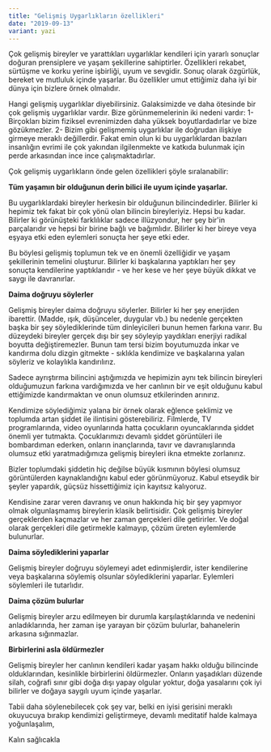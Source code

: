 ```yaml
---
title: "Gelişmiş Uygarlıkların özellikleri"
date: "2019-09-13"
variant: yazi
---
```


Çok gelişmiş bireyler ve yarattıkları uygarlıklar kendileri için yararlı sonuçlar doğuran prensiplere ve yaşam şekillerine sahiptirler. Özellikleri rekabet, sürtüşme ve korku yerine işbirliği, uyum ve sevgidir. Sonuç olarak özgürlük, bereket ve mutluluk içinde yaşarlar. Bu özellikler umut ettiğimiz daha iyi bir dünya için bizlere örnek olmalıdır.

Hangi gelişmiş uygarlıklar diyebilirsiniz. Galaksimizde ve daha ötesinde bir çok gelişmiş uygarlıklar vardır. Bize görünmemelerinin iki nedeni vardır:
1- Birçokları bizim fiziksel evrenimizden daha yüksek boyutlardadırlar ve bize gözükmezler.
2- Bizim gibi gelişmemiş uygarlıklar ile doğrudan ilişkiye girmeye meraklı değillerdir. Fakat emin olun ki bu uygarlıklardan bazıları insanlığın evrimi ile çok yakından ilgilenmekte ve katkıda bulunmak için perde arkasından ince ince çalışmaktadırlar.

Çok gelişmiş uygarlıkların önde gelen özellikleri şöyle sıralanabilir:

**Tüm yaşamın bir olduğunun derin bilici ile uyum içinde yaşarlar.**

Bu uygarlıklardaki bireyler herkesin bir olduğunun bilincindedirler. Bilirler ki hepimiz tek fakat bir çok yönü olan bilincin bireyleriyiz. Hepsi bu kadar. Bilirler ki görünüşteki farklılıklar sadece illüzyondur, her şey bir'in parçalarıdır ve hepsi bir birine bağlı ve bağımlıdır. Bilirler ki her bireye veya eşyaya etki eden eylemleri sonuçta her şeye etki eder.

Bu böylesi gelişmiş toplumun tek ve en önemli özelliğidir ve yaşam şekillerinin temelini oluşturur. Bilirler ki başkalarına yaptıkları her şey sonuçta kendilerine yaptıklarıdır - ve her kese ve her şeye büyük dikkat ve saygı ile davranırlar.

**Daima doğruyu söylerler**

Gelişmiş bireyler daima doğruyu söylerler. Bilirler ki her şey enerjiden ibarettir. (Madde, ışık, düşünceler, duygular vb.) bu nedenle gerçekten başka bir şey söylediklerinde tüm dinleyicileri bunun hemen farkına varır. Bu düzeydeki bireyler gerçek dışı bir şey söyleyip yaydıkları enerjiyi radikal boyutta değiştiremezler. Bunun tam tersi bizim boyutumuzda inkar ve kandırma dolu dizgin gitmekte - sıklıkla kendimize ve başkalarına yalan söyleriz ve kolaylıkla kandırılırız.

Sadece ayrıştırma bilincini aştığımızda ve hepimizin aynı tek bilincin bireyleri olduğumuzun farkına vardığımızda ve her canlının bir ve eşit olduğunu kabul ettiğimizde kandırmaktan ve onun olumsuz etkilerinden arınırız.

Kendimize söylediğimiz yalana bir örnek olarak eğlence şeklimiz ve toplumda artan şiddet ile ilintisini gösterebiliriz. Filmlerde, TV programlarında, video oyunlarında hatta çocukların oyuncaklarında şiddet önemli yer tutmakta. Çocuklarımızı devamlı şiddet görüntüleri ile bombardıman ederken, onların inançlarında, tavır ve davranışlarında olumsuz etki yaratmadığımıza gelişmiş bireyleri ikna etmekte zorlanırız.

Bizler toplumdaki şiddetin hiç değilse büyük kısmının böylesi olumsuz görüntülerden kaynaklandığnı kabul eder görünmüyoruz. Kabul etseydik bir şeyler yapardık, güçsüz hissettiğimiz için kayıtsız kalıyoruz.

Kendisine zarar veren davranış ve onun hakkında hiç bir şey yapmıyor olmak olgunlaşmamış bireylerin klasik belirtisidir. Çok gelişmiş bireyler gerçeklerden kaçmazlar ve her zaman gerçekleri dile getirirler. Ve doğal olarak gerçekleri dile getirmekle kalmayıp, çözüm üreten eylemlerde bulunurlar.

**Daima söylediklerini yaparlar**

Gelişmiş bireyler doğruyu söylemeyi adet edinmişlerdir, ister kendilerine veya başkalarına söylemiş olsunlar söylediklerini yaparlar. Eylemleri söylemleri ile tutarlıdır.

**Daima çözüm bulurlar**

Gelişmiş bireyler arzu edilmeyen bir durumla karşılaştıklarında ve nedenini anladıklarında, her zaman işe yarayan bir çözüm bulurlar, bahanelerin arkasına sığınmazlar.

**Birbirlerini asla öldürmezler**

Gelişmiş bireyler her canlının kendileri kadar yaşam hakkı olduğu bilincinde olduklarından, kesinlikle birbirlerini öldürmezler. Onların yaşadıkları düzende silah, coğrafi sınır gibi doğa dışı yapay olgular yoktur, doğa yasalarını çok iyi bilirler ve doğaya saygılı uyum içinde yaşarlar.

Tabii daha söylenebilecek çok şey var, belki en iyisi gerisini meraklı okuyucuya bırakıp kendimizi geliştirmeye, devamlı meditatif halde kalmaya yoğunlaşalım,

Kalın sağlıcakla
